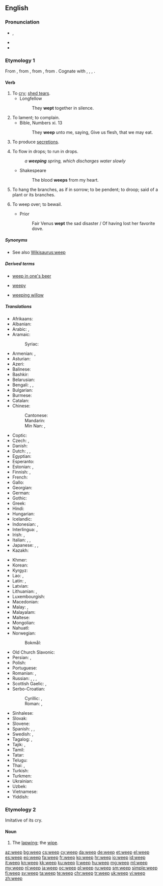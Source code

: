 ==English==

===Pronunciation===
* {{enPR|wēp}}, {{IPA|/wiːp/}}
* {{audio|en-us-weep.ogg|Audio (US)}}
* {{rhymes|iːp}}

===Etymology 1===
From {{etyl|enm|en}} {{term|wepen|lang=enm}}, from {{etyl|ang|en}} {{term/t|ang|wēpan||to weep, complain, bewail, mourn over, deplore}}, from {{etyl|gem-pro|en}} {{term/t|gem-pro|*wōpijaną||to weep}}, from {{etyl|ine-pro|en}} {{term/t|ine-pro|*wāb-||to call, cry, complain}}. Cognate with {{etyl|sco|-}} {{term|wepe|lang=sco}}, {{term|weip||to weep|lang=sco}}, {{etyl|stq|-}} {{term|wapia||to cry, complain|lang=stq}}, {{etyl|is|-}} {{term|æpa||to yell, shout|lang=is}}.

====Verb====
{{en-verb|weeps|weeping|'''[[wept]]''' or '''[[weeped]]'''}}

# To [[cry]]; [[shed tears]].
#* Longfellow
#*: They '''wept''' together in silence.
# To lament; to complain.
#* Bible, Numbers xi. 13
#*: They '''weep''' unto me, saying, Give us flesh, that we may eat.
# {{context|medicine|of a|[[wound]] or [[sore]]|lang=en}} To produce [[secretion]]s.
# To flow in drops; to run in drops.
#: ''a '''weeping''' spring, which discharges water slowly''
#* Shakespeare
#*: The blood '''weeps''' from my heart.
# To hang the branches, as if in sorrow; to be pendent; to droop; said of a plant or its branches.
# {{cx|obsolete|transitive|lang=en}} To weep over; to bewail.
#* Prior
#*: Fair Venus '''wept''' the sad disaster / Of having lost her favorite dove.

=====Synonyms=====
* See also [[Wikisaurus:weep]]

=====Derived terms=====
{{rel-top3|Terms derived from ''weep''}}
* [[weep in one's beer]]
{{rel-mid3}}
* [[weepy]]
{{rel-mid3}}
* [[weeping willow]]
{{rel-bottom}}

=====Translations=====
{{trans-top|to cry, shed tears}}
* Afrikaans: {{t|af|huil}}
* Albanian: {{t|sq|qaj}}
* Arabic: {{t|ar|بكى|tr=bákā}}, {{t|ar|يبكي|tr=yábkī}} {{qualifier|present tense}}
* Aramaic:
*: Syriac: {{t|syc|ܒܟܐ|tr=bka|sc=Syrc}}
* Armenian: {{t|hy|լալ|sc=Armn}}, {{t|hy|լաց լինել|sc=Armn}}
* Asturian: {{t+|ast|llorar}}
* Azeri: {{t+|az|ağlamaq}}
* Balinese: {{t|ban|ngeling}}
* Bashkir: {{t|ba|илау|sc=Cyrl}}
* Belarusian: {{t|be|плакаць|impf|tr=plákacʹ|sc=Cyrl}}
* Bengali: {{t|bn|কাঁদা|tr=kamda|sc=Beng}}, {{t|bn|কান্দা|tr=kanda|sc=Beng}}, {{t|bn|ক্রন্দন করা|tr=krôndôn kôra|sc=Beng}}
* Bulgarian: {{t+|bg|плача|impf|tr=pláča}}
* Burmese: {{t+|my|ငို|sc=Mymr|tr=ngo}}
* Catalan: {{t+|ca|plorar}}
* Chinese:
*: Cantonese: {{t|yue|哭|tr=huk1|sc=Hani}}
*: Mandarin: {{t+|cmn|哭|tr=kū|sc=Hani}}
*: Min Nan: {{t|nan|吼|tr=háu|sc=Hans}}, {{t+|nan|哭|tr=khàu|sc=Hani}}
* Coptic: {{t|cop|ⲣⲓⲙⲉ|tr=rime|sc=Copt}}
* Czech: {{t+|cs|plakat|impf}}, {{t|cs|brečet|impf}}
* Danish: {{t+|da|græde}}
* Dutch: {{t+|nl|huilen}}, {{t+|nl|wenen}}, {{t|nl|schreien}}
* Egyptian: {{t|egy|𓂋𓅓𓁿|tr=rm|sc=Egyp}}
* Esperanto: {{t|eo|larmi}}
* Estonian: {{t|et|nutma}}, {{t|et|nuuksuma}}
* Finnish: {{t+|fi|itkeä}}, {{t+|fi|kyynelehtiä}}
* French: {{t+|fr|pleurer}}
* Gallo: {{t|roa-gal|breur'}}
* Georgian: {{t|ka|ტირის|sc=Geor}}
* German: {{t+|de|weinen}}
* Gothic: {{t|got|𐌲𐍂𐌴𐍄𐌰𐌽|tr=gretan|sc=Goth}}
* Greek: {{t+|el|κλαίω|tr=klaío|sc=Grek}}
* Hindi: {{t+|hi|रोना|tr=ronā|sc=Deva}}
* Hungarian: {{t+|hu|sír}}
* Icelandic: {{t+|is|gráta}}
* Indonesian: {{t+|id|tangis}}, {{t+|id|menangis}}
* Interlingua: {{t|ia|plorar}}, {{t|ia|lacrimar}}
* Irish: {{t|ga|caoin}}, {{t|ga|goil}}
* Italian: {{t+|it|piangere}}, {{t|it|[[versare]] [[lacrime]]}}, {{t|it|lacrimare}}
* Japanese: {{t+|ja|泣く|tr=naku}}, {{t|ja|すすり泣く|tr=susurinaku}}, {{t|ja|しくしく|tr=shikushiku naku|alt=しくしく泣く}}
* Kazakh: {{t|kk|жылау|tr=jılaw|sc=Cyrl}}
{{trans-mid}}
* Khmer: {{t+|km|យំ|tr=yum|sc=Khmr}}
* Korean: {{t+|ko|울다|tr=ulda|sc=Kore}}
* Kyrgyz: {{t|ky|ыйлоо|tr=ıyloo|sc=Cyrl}}
* Lao: {{t|lo|ກຳສວນ|tr=kam sŭaːn|sc=Laoo}}, {{t|lo|ຍົມ|tr=ɲóm|sc=Laoo}}
* Latin: {{t|la|fleō}}, {{t+|la|lacrimō}}
* Latvian: {{t+|lv|raudāt}}
* Lithuanian: {{t+|lt|verkti}}, {{t|lt|raudoti}}
* Luxembourgish: {{t+|lb|kräischen}}
* Macedonian: {{t|mk|плаче|impf|tr=pláče|sc=Cyrl}}
* Malay: {{t|ms|tangis}}, {{t|ms|menangis}}
* Malayalam: {{t+|ml|കരയുക|tr=karayuka}}
* Maltese: {{t|mt|beka}}
* Mongolian: {{t|mn|уйлах|tr=ujlah|sc=Cyrl}}
* Nahuatl: {{t|nah|chocaya}}
* Norwegian:
*: Bokmål: {{t+|nb|gråte}}
* Old Church Slavonic: {{t|cu|плакати|impf|tr=plakati|sc=Cyrs}}
* Persian: {{t+|fa|گریستن|tr=geristan}}, {{t+|fa|گریه کردن|tr=gerye kardan|sc=fa-Arab}}
* Polish: {{t+|pl|płakać|impf}}
* Portuguese: {{t+|pt|chorar}}
* Romanian: {{t+|ro|plânge}}, {{t+|ro|lăcrima}}
* Russian: {{t+|ru|плакать|impf|tr=plákatʹ}}, {{t+|ru|рыдать|impf|tr=rydátʹ}}, , {{t|ru|[[лить]] [[слеза|слёзы]]|impf|tr=litʹ sljózy}}
* Scottish Gaelic: {{t|gd|caoin}}, {{t|gd|guil}}
* Serbo-Croatian:
*: Cyrillic: {{t|sh|пла̏кати|impf|sc=Cyrl}}, {{t|sh|јецати|impf|sc=Cyrl}}
*: Roman: {{t|sh|plȁkati|impf}}, {{t|sh|jecati|impf}}
* Sinhalese: {{t|si|අඬනවා|tr=an̆ḍanavā|sc=Sinh}}
* Slovak: {{t|sk|plakať|impf}}
* Slovene: {{t+|sl|jokati|impf}}
* Spanish: {{t+|es|llorar}}, {{t|es|lagrimar}}, {{t|es|lacrimar}}
* Swedish: {{t+|sv|gråta}}, {{t+|sv|grina}}
* Tagalog: {{t|tl|lumuha}}, {{t|tl|umiyak}}
* Tajik: {{t|tg|геристан|tr=geristan|sc=Cyrl}}, {{t|tg|герйе кардан|tr=gerye kardan|sc=Cyrl}}
* Tamil: {{t+|ta|அழு|tr=aḻu|sc=Taml}}
* Tatar: {{t+|tt|еларга|tr=yılarğa|sc=Cyrl}}
* Telugu: {{t+|te|ఏడ్చు|tr=ēḍcu|sc=Telu}}
* Thai: {{t|th|ร้องไห้|tr=róng-hâi}}, {{t|th|ร่ำไห้|tr=râm-hâi}}
* Turkish: {{t+|tr|ağlamak}}
* Turkmen: {{t+|tk|aglamak}}
* Ukrainian: {{t|uk|плакати|impf|tr=plákaty|sc=Cyrl}}
* Uzbek: {{t|uz|yigʻlamoq}}
* Vietnamese: {{t+|vi|khóc}}
* Yiddish: {{t|yi|ווײנען|tr=veynen|sc=Hebr}}
{{trans-bottom}}

===Etymology 2===
Imitative of its cry.

====Noun====
{{en-noun}}

# The [[lapwing]]; the [[wipe]].

[[az:weep]]
[[bg:weep]]
[[cs:weep]]
[[cy:weep]]
[[da:weep]]
[[de:weep]]
[[et:weep]]
[[el:weep]]
[[es:weep]]
[[eo:weep]]
[[fa:weep]]
[[fr:weep]]
[[ko:weep]]
[[hr:weep]]
[[io:weep]]
[[id:weep]]
[[it:weep]]
[[kn:weep]]
[[kk:weep]]
[[ku:weep]]
[[li:weep]]
[[hu:weep]]
[[mg:weep]]
[[ml:weep]]
[[my:weep]]
[[nl:weep]]
[[ja:weep]]
[[oc:weep]]
[[pl:weep]]
[[ru:weep]]
[[sm:weep]]
[[simple:weep]]
[[fi:weep]]
[[sv:weep]]
[[ta:weep]]
[[te:weep]]
[[chr:weep]]
[[tr:weep]]
[[uk:weep]]
[[vi:weep]]
[[zh:weep]]